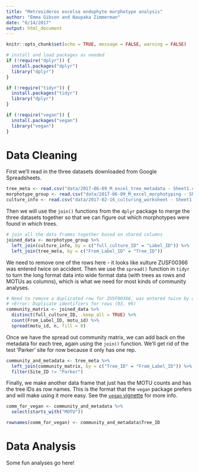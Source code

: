 ```yaml
---
title: "Metrosideros excelsa endophyte morphotype analysis"
author: "Emma Gibson and Naupaka Zimmerman"
date: "6/14/2017"
output: html_document
---
```


```r
knitr::opts_chunk$set(echo = TRUE, message = FALSE, warning = FALSE)
```

```r
# install and load packages as needed 
if (!require("dplyr")) {
  install.packages("dplyr")
  library("dplyr")
}

if (!require("tidyr")) {
  install.packages("tidyr")
  library("dplyr")
}

if (!require("vegan")) {
  install.packages("vegan")
  library("vegan")
}
```

# Data Cleaning

First we'll read in the three datasets downloaded from Google Spreadsheets.

```r
tree_meta <- read.csv("data/2017-06-09_M_excel_tree_metadata - Sheet1.csv")
morphotype_group <- read.csv("data/2017-06-09_M_excel_morphotyping - Sheet1.csv")
culture_info <- read.csv("data/2017-02-16_culturing_worksheet - Sheet1.csv")
```

Then we will use the `join()` functions from the `dplyr` package to merge the three datasets together so that we can figure out which morphotypes were found in which trees.

```r
# join all the data frames together based on shared columns 
joined_data <- morphotype_group %>%
  left_join(culture_info, by = c("full_culture_ID" = "Label_ID")) %>%
  left_join(tree_meta, by = c("From_Label_ID" = "Tree_ID"))
```

We need to remove one of the rows here - it looks like xulture ZUSF00366 was entered twice on accident. Then we use the `spread()` function in `tidyr` to turn the long format data into wide format data (with trees as rows and MOTUs as columns), which is what we need for most kinds of community analyses.

```r
# Need to remove a duplicated row for ZUSF00366, was entered twice by accident
# >Error: Duplicate identifiers for rows (93, 96)
community_matrix <- joined_data %>%
  distinct(full_culture_ID, .keep_all = TRUE) %>%
  count(From_Label_ID, motu_id) %>%
  spread(motu_id, n, fill = 0) 
```

Once we have the spread out community matrix, we can add back on the metadata for each tree, again using the `join()` function. We'll get rid of the test 'Parker' site for now because it only has one rep.

```r
community_and_metadata <- tree_meta %>%
  left_join(community_matrix, by = c("Tree_ID" = "From_Label_ID")) %>%
  filter(Site_ID != "Parker")
```

Finally, we make another data frame that just has the MOTU counts and has the tree IDs as row names. This is the format that the `vegan` package prefers and will make using it more easy. See the [`vegan` vignette](http://cc.oulu.fi/~jarioksa/opetus/metodi/vegantutor.pdf) for more info.

```r
comm_for_vegan <- community_and_metadata %>%
  select(starts_with("MOTU"))

rownames(comm_for_vegan) <- community_and_metadata$Tree_ID
```

# Data Analysis

Some fun analyses go here!
